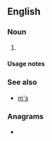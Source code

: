 {{also|Appendix:Variations of "ms"}}
==English==

===Noun===
{{head|en|noun plural form}}

# {{plural of|M|lang=en}}

====Usage notes====
{{U:en:plurals of letters}}

===See also===
* [[m's]]

===Anagrams===
* {{anagrams|en|S&M|SM|Sm|sm}}